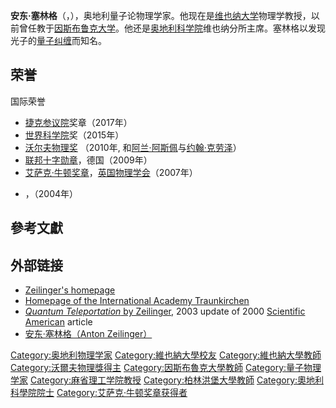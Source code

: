 {{multiple issues|
{{expand|time=2017-06-17T06:29:27+00:00}}
{{expert|time=2017-06-17T06:29:27+00:00}}
{{refimprove|time=2017-06-17T06:29:27+00:00}}
}}
{{NoteTA|G1=物理學}}
{{Infobox scientist
| name       = 安东·塞林格<br />Anton Zeilinger
| image      = Godany zeilinger2011 2452 blackboard.jpg
| image_size = 300px
| caption    = 安东·塞林格(2011年)
| birth_date = 1945年5月20日 
| birth_place = [[奥地利|奥地利]][[里德因克瑞斯|里德因克瑞斯]]
| death_date = 
| death_place = 
| residence  = {{flag|Austria}}
| citizenship = 
| nationality = 奥地利
| ethnicity = 
| fields = [[物理学|物理学]]
| workplaces = [[维也纳大学|维也纳大学]]<br>[[慕尼黑科技大学|慕尼黑科技大学]]<br>[[维也纳科技大学|维也纳科技大学]]<br>[[麻省理工学院|麻省理工学院]]<br/>[[奥地利科学技术协会|奥地利科学技术协会]]<br/>[[牛津大學墨頓學院|牛津大學墨頓學院]]<br/>[[法兰西公学院|法兰西公学院]]
| alma_mater = 
| doctoral_advisor = [[赫尔穆特·劳赫|赫尔穆特·劳赫]]
| academic_advisors = 
| doctoral_students = [[潘建伟|潘建伟]]<ref>{{cite web|url=http://quantum.ustc.edu.cn/old/navigation/faculty/fscv.asp?id=7|title=Prof. Jian-Wei Pan|accessdate=20 November 2015|archive-url=https://web.archive.org/web/20160304093209/http://quantum.ustc.edu.cn/old/navigation/faculty/fscv.asp?id=7|archive-date=2016-03-04|dead-url=yes}}</ref> <br>[[Thomas_Jennewein|Thomas Jennewein]]<ref>{{cite web|url=http://homepage.univie.ac.at/Thomas.Jennewein/tjdiss2.pdf|title=Quantum Communication and Teleportation Experiments using Entangled Photon Pairs|date=11 June 2002|accessdate=20 November 2015|archive-date=2015-11-20|archive-url=https://web.archive.org/web/20151120153706/https://homepage.univie.ac.at/Thomas.Jennewein/tjdiss2.pdf|dead-url=no}}</ref>
| notable_students = 
| known_for = [[量子隱形傳態|量子隱形傳態]]、[[贝尔不等式|贝尔不等式]]的实验证据
| author_abbrev_bot = 
| author_abbrev_zoo = 
| influences = 
| influenced = 
| awards = [[艾萨克·牛顿奖章|艾萨克·牛顿奖章]] (2007年) <br />
[[沃尔夫奖|沃尔夫奖]] (2010年)
| religion = 
| signature = <!--(filename only)-->
| footnotes = 
}}
'''安东·塞林格'''（{{lang-de|'''Anton Zeilinger'''}}，{{bd|1945年|5月20日}}），奥地利量子论物理学家。他现在是[[维也纳大学|维也纳大学]]物理学教授，以前曾任教于[[因斯布鲁克大学|因斯布鲁克大学]]。他还是[[奥地利科学院|奥地利科学院]]{{le|量子光学与量子信息研究所|Institute for Quantum Optics and Quantum Information}}维也纳分所主席。塞林格以发现光子的[[量子纠缠|量子纠缠]]而知名。

==荣誉==
;国际荣誉
* [[捷克参议院|捷克参议院]]奖章（2017年）
* [[世界科学院#獎勵|世界科学院]]奖（2015年）
* [[沃尔夫奖|沃尔夫物理奖]] （2010年, 和[[阿兰·阿斯佩|阿兰·阿斯佩]]与[[约翰·克劳泽|约翰·克劳泽]]）
* [[联邦十字勋章|联邦十字勋章]]，德国（2009年）
* [[艾萨克·牛顿奖章|艾萨克·牛顿奖章]]，[[英国物理学会|英国物理学会]]（2007年）
* {{le|克劳普施泰格纪念奖|Klopsteg Memorial Award}}，{{le|美国物理教师协会|American Association of Physics Teachers}}（2004年）

== 參考文獻 ==
{{reflist}}

==外部链接==
*[http://www.quantum.at/zeilinger/ Zeilinger's homepage]{{Wayback|url=http://www.quantum.at/zeilinger/ |date=20130403131429 }}
*[http://www.akademietraunkirchen.com/en/ Homepage of the International Academy Traunkirchen]{{Wayback|url=http://www.akademietraunkirchen.com/en/ |date=20141219031220 }}
*[http://www.univie.ac.at/qfp/publications3/pdffiles/2003-24.pdf ''Quantum Teleportation'' by Zeilinger]{{Wayback|url=http://www.univie.ac.at/qfp/publications3/pdffiles/2003-24.pdf |date=20160303170327 }}, 2003 update of 2000 [[Scientific_American|Scientific American]] article
*[http://www.casad.cas.cn/sourcedb_ad_cas/zw2/ysxx/wjysmd/201911/t20191122_4724735.html 安东·塞林格（Anton Zeilinger）] {{Wayback|url=http://www.casad.cas.cn/sourcedb_ad_cas/zw2/ysxx/wjysmd/201911/t20191122_4724735.html |date=20200923194308 }}

{{Quantum mechanics topics}}
{{沃尔夫物理奖}}
{{艾萨克·牛顿奖章获得者}}
{{中国科学院全体健在院士}}
{{中国科学院外籍院士}}
{{DEFAULTSORT:Zeilinger}}
{{Authority control}}
[[Category:奥地利物理学家|Category:奥地利物理学家]]
[[Category:維也納大學校友|Category:維也納大學校友]]
[[Category:維也納大學教師|Category:維也納大學教師]]
[[Category:沃爾夫物理獎得主|Category:沃爾夫物理獎得主]]
[[Category:因斯布魯克大學教師|Category:因斯布魯克大學教師]]
[[Category:量子物理学家|Category:量子物理学家]]
[[Category:麻省理工学院教授|Category:麻省理工学院教授]]
[[Category:柏林洪堡大學教師|Category:柏林洪堡大學教師]]
[[Category:奧地利科學院院士|Category:奧地利科學院院士]]
[[Category:艾萨克·牛顿奖章获得者|Category:艾萨克·牛顿奖章获得者]]